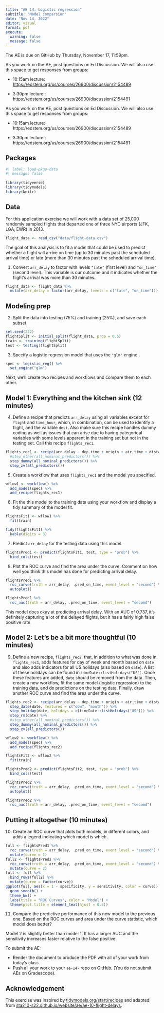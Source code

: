 ---
title: "AE 14: Logistic regression"
subtitle: "Model comparsion"
date: "Nov 14, 2022"
editor: visual
format: pdf
execute: 
  warning: false
  message: false
---

::: callout-important
The AE is due on GitHub by Thursday, November 17, 11:59pm.
:::

::: callout-note
As you work on the AE, post questions on Ed Discussion. We will also use this space to get responses from groups:

-   10:15am lecture: <https://edstem.org/us/courses/26900/discussion/2154489>

-   3:30pm lecture : <https://edstem.org/us/courses/26900/discussion/2154491>
:::

As you work on the AE, post questions on Ed Discussion. We will also use this space to get responses from groups:

-   10:15am lecture: https://edstem.org/us/courses/26900/discussion/2154489

-   3:30pm lecture : https://edstem.org/us/courses/26900/discussion/2154491

## Packages

```{r}
#| label: load-pkgs-data
#| message: false
 
library(tidyverse)
library(tidymodels)
library(knitr)
```

## Data

For this application exercise we will work with a data set of 25,000 randomly sampled flights that departed one of three NYC airports (JFK, LGA, EWR) in 2013.

```{r}
flight_data <- read_csv("data/flight-data.csv")
```

The goal of this analysis is to fit a model that could be used to predict whether a flight will arrive on time (up to 30 minutes past the scheduled arrival time) or late (more than 30 minutes past the scheduled arrival time).

1.  Convert `arr_delay` to factor with levels `"late"` (first level) and `"on_time"` (second level). This variable is our outcome and it indicates whether the flight's arrival was more than 30 minutes.

```{r}
flight_data <- flight_data %>% 
  mutate(arr_delay = factor(arr_delay, levels = c("late", "on_time")))
```

## Modeling prep

2.  Split the data into testing (75%) and training (25%), and save each subset.

```{r}
set.seed(222)
flightSplit <- initial_split(flight_data, prop = 0.5)
train <- training(flightSplit)
test <- testing(flightSplit)
```

3.  Specify a logistic regression model that uses the `"glm"` engine.

```{r}
spec <- logistic_reg() %>% 
  set_engine("glm")
```

Next, we'll create two recipes and workflows and compare them to each other.

## Model 1: Everything and the kitchen sink (12 minutes)

4.  Define a recipe that predicts `arr_delay` using all variables except for `flight` and `time_hour`, which, in combination, can be used to identify a flight, and the variable `dest`. Also make sure this recipe handles dummy coding as well as issues that can arise due to having categorical variables with some levels apparent in the training set but not in the testing set. Call this recipe `flights_rec1`.

```{r}
flights_rec1 <- recipe(arr_delay ~ dep_time + origin + air_time + distance + carrier + date, train) %>% 
  #step_other(all_nominal_predictors()) %>% 
  step_dummy(all_nominal_predictors()) %>% 
  step_zv(all_predictors())
```

5.  Create a workflow that uses `flights_rec1` and the model you specified.

```{r}
wflow1 <- workflow() %>% 
  add_model(spec) %>% 
  add_recipe(flights_rec1)
```

6.  Fit the this model to the training data using your workflow and display a tidy summary of the model fit.

```{r}
flightsFit1 <- wflow1 %>% 
  fit(train)

tidy(flightsFit1) %>% 
  kable(digits = 3)
```

7.  Predict `arr_delay` for the testing data using this model.

```{r}
flightsPred1 <- predict(flightsFit1, test, type = "prob") %>% 
  bind_cols(test)
```

8.  Plot the ROC curve and find the area under the curve. Comment on how well you think this model has done for predicting arrival delay.

```{r}
flightsPred1 %>% 
  roc_curve(truth = arr_delay, .pred_on_time, event_level = "second") %>% 
  autoplot()

flightsPred1 %>% 
  roc_auc(truth = arr_delay, .pred_on_time, event_level = "second")
```

This model does okay at predicting arrival delay. With an AUC of 0.737, it's definitely capturing a lot of the delayed flights, but it has a fairly high false positive rate.

## Model 2: Let's be a bit more thoughtful (10 minutes)

9.  Define a new recipe, `flights_rec2`, that, in addition to what was done in `flights_rec1`, adds features for day of week and month based on `date` and also adds indicators for all US holidays (also based on `date`). A list of these holidays can be found in `timeDate::listHolidays("US")`. Once these features are added, `date` should be removed from the data. Then, create a new workflow, fit the same model (logistic regression) to the training data, and do predictions on the testing data. Finally, draw another ROC curve and find the area under the curve.

```{r}
flights_rec2 <- recipe(arr_delay ~ dep_time + origin + air_time + distance + carrier + date, train) %>% 
  step_date(date, features = c("dow", "month")) %>% 
  step_holiday(date, holidays = c(timeDate::listHolidays("US"))) %>% 
  step_rm(date) %>% 
  #step_other(all_nominal_predictors()) %>% 
  step_dummy(all_nominal_predictors()) %>% 
  step_zv(all_predictors())

wflow2 <- workflow() %>% 
  add_model(spec) %>% 
  add_recipe(flights_rec2)

flightsFit2 <- wflow2 %>% 
  fit(train)

flightsPred2 <- predict(flightsFit2, test, type = "prob") %>% 
  bind_cols(test)

flightsPred2 %>% 
  roc_curve(truth = arr_delay, .pred_on_time, event_level = "second") %>% 
  autoplot()

flightsPred2 %>% 
  roc_auc(truth = arr_delay, .pred_on_time, event_level = "second")
```

## Putting it altogether (10 minutes)

10. Create an ROC curve that plots both models, in different colors, and adds a legend indicating which model is which.

```{r}
full <- flightsPred1 %>% 
  roc_curve(truth = arr_delay, .pred_on_time, event_level = "second") %>% 
  mutate(curve = 1)
full2 <- flightsPred2 %>% 
  roc_curve(truth = arr_delay, .pred_on_time, event_level = "second") %>% 
  mutate(curve = 2)
full <- full %>% 
  bind_rows(full2) %>% 
  mutate(curve = factor(curve))
ggplot(full, aes(x = 1 - specificity, y = sensitivity, color = curve)) +
  geom_smooth() +
  theme_bw() +
  labs(title = "ROC Curves", color = "Model") +
  theme(plot.title = element_text(hjust = 0.5))
```

11. Compare the predictive performance of this new model to the previous one. Based on the ROC curves and area under the curve statistic, which model does better?

Model 2 is slightly better than model 1. It has a larger AUC and the sensitivity increases faster relative to the false positive.

::: callout-important
To submit the AE:

-   Render the document to produce the PDF with all of your work from today's class.
-   Push all your work to your `ae-14-` repo on GitHub. (You do not submit AEs on Gradescope).
:::

## Acknowledgement

This exercise was inspired by [tidymodels.org/start/recipes](https://www.tidymodels.org/start/recipes/){.uri} and adapted from [sta210-s22.github.io/website/ae/ae-10-flight-delays](https://sta210-s22.github.io/website/ae/ae-10-flight-delays).
